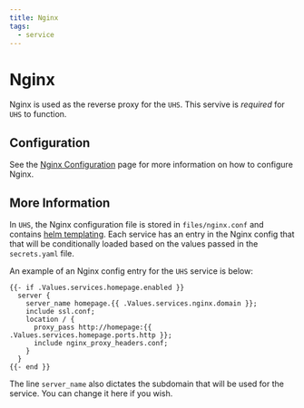 ```yaml
---
title: Nginx
tags:
  - service
---
```


# Nginx

Nginx is used as the reverse proxy for the `UHS`. This servive is _required_ for `UHS` to function.

## Configuration

See the [Nginx Configuration](/docs/nginx/configuration) page for more information on how to configure Nginx.

## More Information

In `UHS`, the Nginx configuration file is stored in `files/nginx.conf` and contains [helm templating](https://helm.sh/docs/chart_template_guide/#the-chart-template-developer-s-guide). Each service has an entry in the Nginx config that that will be conditionally loaded based on the values passed in the `secrets.yaml` file.

An example of an Nginx config entry for the `UHS` service is below:

```nginx
{{- if .Values.services.homepage.enabled }}
  server {
    server_name homepage.{{ .Values.services.nginx.domain }};
    include ssl.conf;
    location / {
      proxy_pass http://homepage:{{ .Values.services.homepage.ports.http }};
      include nginx_proxy_headers.conf;
    }
  }
{{- end }}
```

The line `server_name` also dictates the subdomain that will be used for the service. You can change it here if you wish.